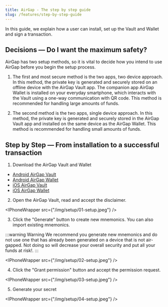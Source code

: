 ```yaml
---
title: AirGap - The step by step guide
slug: /features/step-by-step-guide
---
```



In this guide, we explain how a user can install, set up the Vault and Wallet and sign a transaction.

## Decisions — Do I want the maximum safety?

AirGap has two setup methods, so it is vital to decide how you intend to use AirGap before you begin the setup process.

1. The first and most secure method is the two apps, two device approach. In this method, the private key is generated and securely stored on an 
offline device with the AirGap Vault app. The companion app AirGap Wallet is installed on your everyday smartphone, which interacts with the Vault 
using a one-way communication with QR code. This method is recommended for handling large amounts of funds.

2. The second method is the two apps, single device approach. In this method, the private key is generated and securely stored in the AirGap Vault 
app and installed on the same device as the AirGap Wallet. This method is recommended for handling small amounts of funds.

## Step by Step — From installation to a successful transaction

1. Download the AirGap Vault and Wallet
- [Android AirGap Vault](https://play.google.com/store/apps/details?id=it.airgap.vault)
- [Android AirGap Wallet](https://play.google.com/store/apps/details?id=it.airgap.wallet)
- [iOS AirGap Vault](https://itunes.apple.com/us/app/airgap-vault-secure-secrets/id1417126841?l=de&ls=1&mt=8)
- [iOS AirGap Wallet](https://itunes.apple.com/us/app/airgap-vault-secure-secrets/id1417126841?l=de&ls=1&mt=8)

2. Open the AirGap Vault, read and accept the disclaimer.

<IPhoneWrapper src={"/img/setup/01-setup.jpeg"} />

3. Click the "Generate" button to create new mnemonics. You can also import existing mnemonics.

:::warning Warning
We recommend you generate new mnemonics and do not use one that has already been generated on a device that is not air-gapped. Not doing so will decrease your overall security and put all your funds at risk!.
:::

<IPhoneWrapper src={"/img/setup/02-setup.jpeg"} />

4. Click the "Grant permission" button and accept the permission request.

<IPhoneWrapper src={"/img/setup/03-setup.jpeg"} />

5. Generate your secret

<IPhoneWrapper src={"/img/setup/04-setup.jpeg"} />
